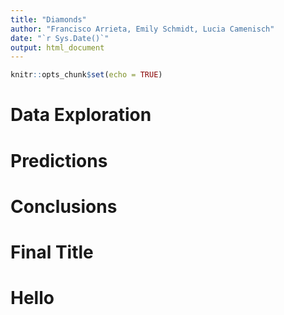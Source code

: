 ```yaml
---
title: "Diamonds"
author: "Francisco Arrieta, Emily Schmidt, Lucia Camenisch"
date: "`r Sys.Date()`"
output: html_document
---
```


```r
knitr::opts_chunk$set(echo = TRUE)
```

# Data Exploration

# Predictions

# Conclusions

# Final Title

# Hello
